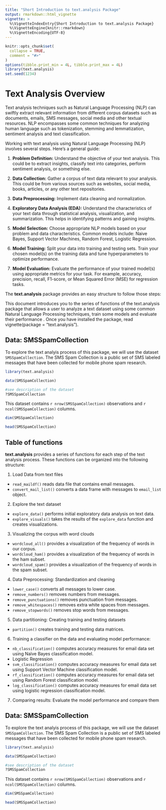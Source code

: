 ```yaml
---
title: "Short Introduction to text.analysis Package"
output: rmarkdown::html_vignette
vignette: >
  %\VignetteIndexEntry{Short Introduction to text.analysis Package}
  %\VignetteEngine{knitr::rmarkdown}
  %\VignetteEncoding{UTF-8}
---
```


```r
knitr::opts_chunk$set(
  collapse = TRUE,
  comment = "#>"
)
options(tibble.print_min = 4L, tibble.print_max = 4L)
library(text.analysis)
set.seed(1234)
```

# Text Analysis Overview

Text analysis techniques such as Natural Language Processing (NLP) can swiftly 
extract relevant information from different corpus datasets such as documents, 
emails, SMS messages, social media and other textual resources. NLP encompasses 
some common techniques for analyzing human language such as tokenization, 
stemming and lemmatization, sentiment analysis and text classification.  

Working with text analysis using Natural Language Processing (NLP) involves 
several steps. Here's a general guide:

1. **Problem Definition:** Understand the objective of your text analysis. This 
could be to extract insights, classify text into categories, perform sentiment 
analysis, or something else.

2. **Data Collection:** Gather a corpus of text data relevant to your analysis. 
This could be from various sources such as websites, social media, books, 
articles, or any other text repositories.

3. **Data Preprocessing:** Implement data cleaning and normalization.
   
4. **Exploratory Data Analysis (EDA):** Understand the characteristics of your 
text data through statistical analysis, visualization, and summarization. This 
helps in identifying patterns and gaining insights.

5. **Model Selection:** Choose appropriate NLP models based on your problem and 
data characteristics. Common models include: Naive Bayes, Support Vector 
Machines, Random Forest, Logistic Regression.

6. **Model Training:** Split your data into training and testing sets. Train 
your chosen model(s) on the training data and tune hyperparameters to optimize 
performance.

7. **Model Evaluation:** Evaluate the performance of your trained model(s) using 
appropriate metrics for your task. For example, accuracy, precision, recall, 
F1-score, or Mean Squared Error (MSE) for regression tasks.


The **text.analysis** package provides an easy structure to follow those steps:

This document introduces you to the series of functions of the text.analysis 
package that allows a user to analyze a text dataset using some common Natural 
Language Processing techniques, train some models and evaluate their performance
. Once you have installed the package, read vignette(package = "text.analysis").


## Data: SMSSpamCollection

To explore the text analyis process of this package, we will use the dataset 
`SMSSpamCollection`. The SMS Spam Collection is a public set of SMS labeled 
messages that have been collected for mobile phone spam research. 

```r
library(text.analysis)

data(SMSSpamCollection)

#see description of the dataset
?SMSSpamCollection
```

This dataset contains `r nrow(SMSSpamCollection)` observations and 
`r ncol(SMSSpamCollection)` columns.

```r
dim(SMSSpamCollection)

head(SMSSpamCollection)

```


## Table of functions

**text.analysis** provides a series of functions for each step of the text 
analysis process. These functions can be organized into the following structure:

1. Load Data from text files

  + `read_maildf()` reads data file that contains email messages.
  + `convert_mail_list()` converts a data frame with  messages to `email_list` 
  object.

2. Explore the text dataset

  + `explore_data()` performs initial exploratory data analysis on text data.
  + `explore_visuals()` takes the results of the `explore_data` function and 
  creates visualizations.

3. Visualizing the corpus with word clouds

  + `wordcloud_all()` provides a visualization of the frequency of words in our 
  corpus.
  + `wordcloud_ham()` provides a visualization of the frequency of words in the 
  ham subset.
  + `wordcloud_spam()` provides a visualization of the frequency of words in the 
  spam subset.
  
4. Data Preprocessing: Standardization and cleaning  

  + `lower_case()` converts all messages to lower case.   
  + `remove_numbers()` removes numbers from messages.
  + `remove_punctuations()` removes punctuation from messages.  
  + `remove_whitespaces()` removes extra white spaces from messages.
  + `remove_stopwords()` removes stop words from messages.
  
5. Data partitioning: Creating training and testing datasets  

  + `partition()` creates training and testing data matrices.

6. Training a classifier on the data and evaluating model performance:  
  + `nb_classification()` computes accuracy measures for email data set using 
  Naïve Bayes classification model. 
  - Logistic Regression
  + `svm_classification()` computes accuracy measures for email data set using 
  Support Vector Machine classification model. 
  + `rf_classification()` computes accuracy measures for email data set using 
  Random Forest classification model. 
  + `log_classification()` computes accuracy measures for email data set using 
  logistic regression classification model. 
  
7. Comparing results: Evaluate the model performance and compare them  


## Data: SMSSpamCollection

To explore the text analyis process of this package, we will use the dataset 
`SMSSpamCollection`. The SMS Spam Collection is a public set of SMS labeled 
messages that have been collected for mobile phone spam research. 

```r
library(text.analysis)

data(SMSSpamCollection)

#see description of the dataset
?SMSSpamCollection
```

This dataset contains `r nrow(SMSSpamCollection)` observations and 
`r ncol(SMSSpamCollection)` columns.

```r
dim(SMSSpamCollection)

head(SMSSpamCollection)

```




